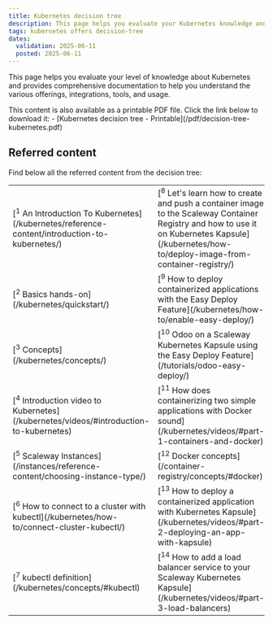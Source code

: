```yaml
---
title: Kubernetes decision tree
description: This page helps you evaluate your Kubernetes knowledge and presents valuable documentation to understand its functioning and possibilities.
tags: kubernetes offers decision-tree
dates:
  validation: 2025-06-11
  posted: 2025-06-11
---
```



This page helps you evaluate your level of knowledge about Kubernetes and provides comprehensive documentation to help you understand the various offerings, integrations, tools, and usage.

<Lightbox image={image} alt="" size="large" />

<Message type="tip">
  This content is also available as a printable PDF file. Click the link below to download it:
  - [Kubernetes decision tree - Printable](/pdf/decision-tree-kubernetes.pdf)
</Message>

## Referred content

Find below all the referred content from the decision tree:

<font size="2">
<table>
  <tbody>
    <tr>
        <td>[<sup>1</sup> An Introduction To Kubernetes](/kubernetes/reference-content/introduction-to-kubernetes/)</td>
        <td>[<sup>8</sup> Let's learn how to create and push a container image to the Scaleway Container Registry and how to use it on Kubernetes Kapsule](/kubernetes/how-to/deploy-image-from-container-registry/)</td>
    </tr>
    <tr>
        <td>[<sup>2</sup> Basics hands-on](/kubernetes/quickstart/)</td>
        <td>[<sup>9</sup> How to deploy containerized applications with the Easy Deploy Feature](/kubernetes/how-to/enable-easy-deploy/)</td>
    </tr>
    <tr>
        <td>[<sup>3</sup> Concepts](/kubernetes/concepts/)</td>
        <td>[<sup>10</sup> Odoo on a Scaleway Kubernetes Kapsule using the Easy Deploy Feature](/tutorials/odoo-easy-deploy/)</td>
    </tr>
    <tr>
        <td>[<sup>4</sup> Introduction video to Kubernetes](/kubernetes/videos/#introduction-to-kubernetes)</td>
        <td>[<sup>11</sup> How does containerizing two simple applications with Docker sound](/kubernetes/videos/#part-1-containers-and-docker)</td>
    </tr>
    <tr>
        <td>[<sup>5</sup> Scaleway Instances](/instances/reference-content/choosing-instance-type/)</td>
        <td>[<sup>12</sup> Docker concepts](/container-registry/concepts/#docker)</td>
    </tr>
    <tr>
        <td>[<sup>6</sup> How to connect to a cluster with kubectl](/kubernetes/how-to/connect-cluster-kubectl/)</td>
        <td>[<sup>13</sup> How to deploy a containerized application with Kubernetes Kapsule](/kubernetes/videos/#part-2-deploying-an-app-with-kapsule)</td>
    </tr>
    <tr>
        <td>[<sup>7</sup> kubectl definition](/kubernetes/concepts/#kubectl)</td>
        <td>[<sup>14</sup> How to add a load balancer service to your Scaleway Kubernetes Kapsule](/kubernetes/videos/#part-3-load-balancers)</td>
    </tr>
  </tbody>
</table>
</font>